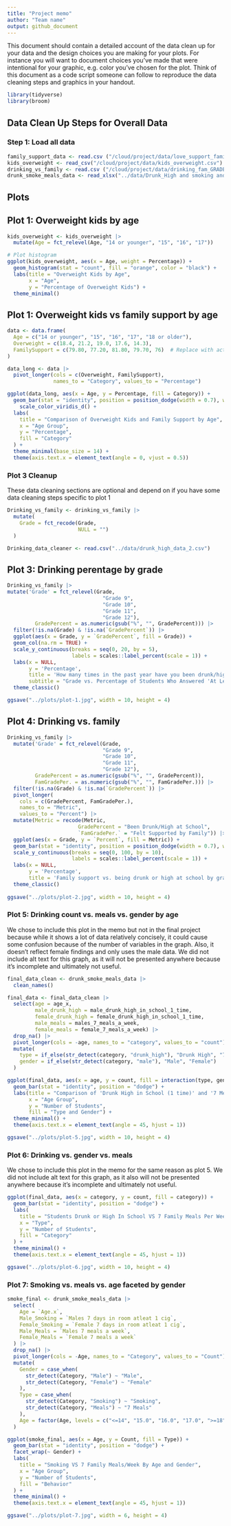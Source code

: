 ```yaml
---
title: "Project memo"
author: "Team name"
output: github_document
---
```


This document should contain a detailed account of the data clean up for your data and the design choices you are making for your plots. For instance you will want to document choices you've made that were intentional for your graphic, e.g. color you've chosen for the plot. Think of this document as a code script someone can follow to reproduce the data cleaning steps and graphics in your handout.

```r
library(tidyverse)
library(broom)
```

## Data Clean Up Steps for Overall Data

### Step 1: Load all data

```r
family_support_data <- read.csv ("/cloud/project/data/love_support_family.csv")
kids_overweight <- read_csv("/cloud/project/data/kids_overweight.csv")
drinking_vs_family <- read.csv ("/cloud/project/data/drinking_fam_GRADE.csv")
drunk_smoke_meals_data <- read_xlsx("../data/Drunk_High and smoking and family meals data .xlsx")
```


## Plots

## Plot 1: Overweight kids by age

```r
kids_overweight <- kids_overweight |>
  mutate(Age = fct_relevel(Age, "14 or younger", "15", "16", "17"))

# Plot histogram
ggplot(kids_overweight, aes(x = Age, weight = Percentage)) +
  geom_histogram(stat = "count", fill = "orange", color = "black") +
  labs(title = "Overweight Kids by Age",
       x = "Age",
       y = "Percentage of Overweight Kids") +
  theme_minimal()
```

## Plot 1: Overweight kids vs family support by age

```r
data <- data.frame(
  Age = c("14 or younger", "15", "16", "17", "18 or older"),
  Overweight = c(18.4, 21.2, 19.0, 17.6, 14.3),
  FamilySupport = c(79.80, 77.20, 81.80, 79.70, 76)  # Replace with actual values if available
)

data_long <- data |>
  pivot_longer(cols = c(Overweight, FamilySupport), 
               names_to = "Category", values_to = "Percentage")

ggplot(data_long, aes(x = Age, y = Percentage, fill = Category)) +
  geom_bar(stat = "identity", position = position_dodge(width = 0.7), width = 0.6) +
    scale_color_viridis_d() +  
  labs(
    title = "Comparison of Overweight Kids and Family Support by Age",
    x = "Age Group",
    y = "Percentage",
    fill = "Category"
  ) +
  theme_minimal(base_size = 14) +
  theme(axis.text.x = element_text(angle = 0, vjust = 0.5))
```


### Plot 3 Cleanup

These data cleaning sections are optional and depend on if you have some data cleaning steps specific to plot 1

```r

Drinking_vs_family <- drinking_vs_family |>
  mutate(
    Grade = fct_recode(Grade, 
                       NULL = "")
  )

Drinking_data_cleaner <- read.csv("../data/drunk_high_data_2.csv")


```


## Plot 3: Drinking perentage by grade

```r
Drinking_vs_family |>
mutate('Grade' = fct_relevel(Grade,
                               "Grade 9", 
                               "Grade 10", 
                               "Grade 11", 
                               "Grade 12"), 
         GradePercent = as.numeric(gsub("%", "", GradePercent))) |>
  filter(!is.na(Grade) & !is.na(`GradePercent`)) |>
  ggplot(aes(x = Grade, y = `GradePercent`, fill = Grade)) +
  geom_col(na.rm = TRUE) +
  scale_y_continuous(breaks = seq(0, 20, by = 5),
                     labels = scales::label_percent(scale = 1)) + 
  labs(x = NULL, 
       y = 'Percentage', 
       title = 'How many times in the past year have you been drunk/high at school?', 
       subtitle = "Grade vs. Percentage of Students Who Answered 'At Least One Time'")+
  theme_classic()

ggsave("../plots/plot-1.jpg", width = 10, height = 4)
```

## Plot 4: Drinking vs. family

```r
Drinking_vs_family |>
  mutate('Grade' = fct_relevel(Grade,
                               "Grade 9", 
                               "Grade 10", 
                               "Grade 11", 
                               "Grade 12"), 
         GradePercent = as.numeric(gsub("%", "", GradePercent)),
         FamGradePer. = as.numeric(gsub("%", "", FamGradePer.))) |>
  filter(!is.na(Grade) & !is.na(`GradePercent`)) |>
  pivot_longer(
    cols = c(GradePercent, FamGradePer.),
    names_to = "Metric",
    values_to = "Percent") |>
  mutate(Metric = recode(Metric,
                       GradePercent = "Been Drunk/High at School",
                       `FamGradePer.` = "Felt Supported by Family")) |>
  ggplot(aes(x = Grade, y = `Percent`, fill = Metric)) +
  geom_bar(stat = "identity", position = position_dodge(width = 0.7), width = 0.6) +
  scale_y_continuous(breaks = seq(0, 100, by = 10),
                     labels = scales::label_percent(scale = 1)) +
  labs(x = NULL, 
       y = 'Percentage', 
       title = 'Family support vs. being drunk or high at school by grade') +
  theme_classic()
  
ggsave("../plots/plot-2.jpg", width = 10, height = 4)
```


### Plot 5: Drinking count vs. meals vs. gender by age
We chose to include this plot in the memo but not in the final project because while it shows a lot of data relatively concisely, it could cause some confusion because of the number of variables in the graph. Also, it doesn't reflect female findings and only uses the male data. We did not include alt text for this graph, as it will not be presented anywhere because it's incomplete and ultimately not useful. 

```r

final_data_clean <- drunk_smoke_meals_data |>
  clean_names()

final_data <- final_data_clean |>
  select(age = age_x,
         male_drunk_high = male_drunk_high_in_school_1_time,
         female_drunk_high = female_drunk_high_in_school_1_time,
         male_meals = males_7_meals_a_week,
         female_meals = female_7_meals_a_week) |>
  drop_na() |>
  pivot_longer(cols = -age, names_to = "category", values_to = "count") |>
  mutate(
    type = if_else(str_detect(category, "drunk_high"), "Drunk High", "7 Meals"),
    gender = if_else(str_detect(category, "male"), "Male", "Female")
  )

ggplot(final_data, aes(x = age, y = count, fill = interaction(type, gender))) +
  geom_bar(stat = "identity", position = "dodge") +
  labs(title = "Comparison of 'Drunk High in School (1 time)' and '7 Meals a Week' by Gender",
       x = "Age Group",
       y = "Number of Students",
       fill = "Type and Gender") +
  theme_minimal() +
  theme(axis.text.x = element_text(angle = 45, hjust = 1))

ggsave("../plots/plot-5.jpg", width = 10, height = 4)
```


### Plot 6: Drinking vs. gender vs. meals

We chose to include this plot in the memo for the same reason as plot 5. We did not include alt text for this graph, as it also will not be presented anywhere because it's incomplete and ultimately not useful. 

```r
ggplot(final_data, aes(x = category, y = count, fill = category)) +
  geom_bar(stat = "identity", position = "dodge") +
  labs(
    title = "Students Drunk or High In School VS 7 Family Meals Per Week By Gender",
    x = "Type",
    y = "Number of Students",
    fill = "Category"
  ) +
  theme_minimal() +
  theme(axis.text.x = element_text(angle = 45, hjust = 1))

ggsave("../plots/plot-6.jpg", width = 10, height = 4)
```


### Plot 7: Smoking vs. meals vs. age faceted by gender

```r

smoke_final <- drunk_smoke_meals_data |>
  select(
    Age = `Age.x`,
    Male_Smoking = `Males 7 days in room atleat 1 cig`,
    Female_Smoking = `Female 7 days in room atleat 1 cig`,
    Male_Meals = `Males 7 meals a week`,
    Female_Meals = `Female 7 meals a week`
  ) |>
  drop_na() |>
  pivot_longer(cols = -Age, names_to = "Category", values_to = "Count") |>
  mutate(
    Gender = case_when(
      str_detect(Category, "Male") ~ "Male",
      str_detect(Category, "Female") ~ "Female"
    ),
    Type = case_when(
      str_detect(Category, "Smoking") ~ "Smoking",
      str_detect(Category, "Meals") ~ "7 Meals"
    ),
    Age = factor(Age, levels = c("<=14", "15.0", "16.0", "17.0", ">=18"))
  )

ggplot(smoke_final, aes(x = Age, y = Count, fill = Type)) +
  geom_bar(stat = "identity", position = "dodge") +
  facet_wrap(~ Gender) +
  labs(
    title = "Smoking VS 7 Family Meals/Week By Age and Gender",
    x = "Age Group",
    y = "Number of Students",
    fill = "Behavior"
  ) +
  theme_minimal() +
  theme(axis.text.x = element_text(angle = 45, hjust = 1))

ggsave("../plots/plot-7.jpg", width = 6, height = 4)
```

